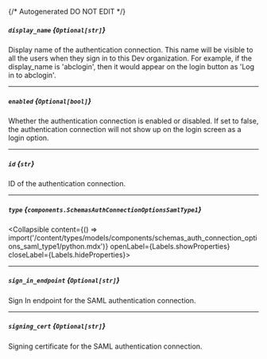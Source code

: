 {/* Autogenerated DO NOT EDIT  */}

##### `display_name` *{`Optional[str]`}*
Display name of the authentication connection. This name will be
visible to all the users when they sign in to this Dev
organization. For example, if the display_name is 'abclogin', then
it would appear on the login button as 'Log in to abclogin'.


---
##### `enabled` *{`Optional[bool]`}*
Whether the authentication connection is enabled or disabled. If
set to false, the authentication connection will not show up on the
login screen as a login option.


---
##### `id` *{`str`}*
ID of the authentication connection.

---
##### `type` *{`components.SchemasAuthConnectionOptionsSamlType1`}*
<Collapsible content={() => import('/content/types/models/components/schemas_auth_connection_options_saml_type1/python.mdx')} openLabel={Labels.showProperties} closeLabel={Labels.hideProperties}>
</Collapsible>

---
##### `sign_in_endpoint` *{`Optional[str]`}*
Sign In endpoint for the SAML authentication connection.

---
##### `signing_cert` *{`Optional[str]`}*
Signing certificate for the SAML authentication connection.



